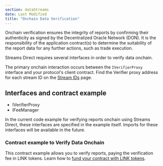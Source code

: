 ```yaml
---
section: dataStreams
date: Last Modified
title: "Onchain Data Verification"
---
```



<Aside type="caution" title="Onchain Data Verification">
  Onchain verification ensures the integrity of reports by confirming their authenticity as signed by the Decentralized
  Oracle Network (DON). It is the responsibility of the application contract(s) to determine the suitability of the
  report data for any further actions, such as trade execution.
</Aside>

Streams Direct requires several interfaces in order to verify data onchain.

The primary onchain interaction occurs between the `IVerifierProxy` interface and your protocol's client contract. Find the Verifier proxy address for each stream ID on the [Stream IDs](/data-streams/stream-ids) page.

## Interfaces and contract example

- IVerifierProxy
- IFeeManager

In the current code example for verifying reports onchain using Streams Direct, these interfaces are specified in the example itself. Imports for these interfaces will be available in the future.

### Contract example to Verify Data Onchain

This contract example allows you to verify reports, paying the verification fee in LINK tokens. Learn how to [fund your contract with LINK tokens](/resources/fund-your-contract).

<CodeSample src="samples/DataStreams/ClientReportsVerifier.sol" />
